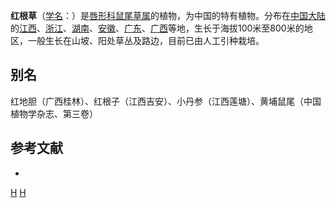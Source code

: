 {{Speciesbox 
| taxon = Salvia prionitis
| authority = Hance
}}
'''红根草'''（[[学名|学名]]：{{lang|la|''Salvia prionitis''}}）是[[唇形科|唇形科]][[鼠尾草属|鼠尾草属]]的植物，为中国的特有植物。分布在[[中国大陆|中国大陆]]的[[江西|江西]]、[[浙江|浙江]]、[[湖南|湖南]]、[[安徽|安徽]]、[[广东|广东]]、[[广西|广西]]等地，生长于海拔100米至800米的地区，一般生长在山坡、阳处草丛及路边，目前已由人工引种栽培。

== 别名 ==
红地胆（广西桂林）、红根子（江西吉安）、小丹参（江西莲塘）、黄埔鼠尾（中国植物学杂志、第三卷）

== 参考文献 ==
<div class="references-small">
* {{cite web| url =http://www.bioinfo.cn/db05/KmzwSpecies.php?action=view&id=12886| title =红根草| work =《中国高等植物数据库全库》| publisher =中国科学院微生物研究所| author =昆明植物研究所| accessdate =2009-02-24| deadurl =yes| archiveurl =https://web.archive.org/web/20160305110509/http://www.bioinfo.cn/db05/KmzwSpecies.php?action=view&id=12886| archivedate =2016-03-05}}
</div>
{{Taxonbar}}

[[Category:鼠尾草属|H]]
[[Category:中國特有植物|H]]
